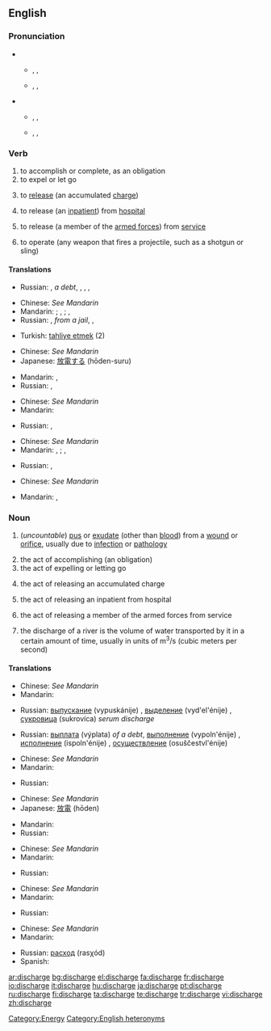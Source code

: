 ==English==

===Pronunciation===
{{rel-top|pronunciations}}
* {{a|RP}}
** {{qualifier|verb}} {{enPR|dĭschäj'}}, {{IPA|/dɪsˈtʃɑːdʒ/}}, {{SAMPA|/dIs"tSA:dZ/}}
** {{qualifier|noun}} {{enPR|dĭs'chäj}}, {{IPA|/ˈdɪstʃɑːdʒ/}}, {{SAMPA|/"dIstSA:dZ/}}
* {{a|US}}
** {{qualifier|verb}} {{enPR|dĭschärj'}}, {{IPA|/dɪsˈtʃɑrdʒ/}}, {{SAMPA|/dIs"tSArdZ/}}
** {{qualifier|noun}} {{enPR|dĭs'chärj}}, {{IPA|/ˈdɪstʃɑrdʒ/}}, {{SAMPA|/"dIstSArdZ/}}
{{rel-bottom}}

===Verb===
{{en-verb|discharg|ing}}

# to accomplish or complete, as an obligation
# to expel or let go
# {{electricity}} to [[release]] (an accumulated [[charge]])
# {{medicine}} to release (an [[inpatient]]) from [[hospital]]
# {{military}} to release (a member of the [[armed forces]]) from [[service]]
# to operate (any weapon that fires a projectile, such as a shotgun or sling)

====Translations====
{{trans-top|to accomplish or complete, as an obligation}}
* Russian: {{t|ru|выплачивать|vypláčivat’|sc=Cyrl}} {{impf}}, {{t|ru|выплатить|tr=výplatit’|sc=Cyrl}} {{pf}} ''a debt'', {{t+|ru|выполнять|tr=vypolnját’|sc=Cyrl}} {{impf}}, {{t|ru|выполнить|tr=výpolnit’|sc=Cyrl}} {{pf}}, {{t|ru|осуществлять|tr=osuščestvlját’|sc=Cyrl}} {{impf}}, {{t|ru|осуществить|tr=osuščestvít’|sc=Cyrl}} {{pf}}
{{trans-mid}}
{{trans-bottom}}

{{trans-top|to expel or let go}}
* Chinese: ''See Mandarin''
* Mandarin: {{t|cmn|排放|tr=páifàng|sc=Hani|xs=Mandarin}}; {{t-|cmn|釋放|sc=Hani|xs=Mandarin}}, {{t-|cmn|释放|tr=shìfàng|sc=Hani|xs=Mandarin}}; {{t|cmn|免職|sc=Hani|xs=Mandarin}}, {{t|cmn|免职|tr=miǎnzhí|sc=Hani|xs=Mandarin}}
* Russian: {{t|ru|освобождать|tr=osvoboždát’|sc=Cyrl}} {{impf}}, {{t+|ru|освободить|tr=osvobodít’|sc=Cyrl}} {{pf}} ''from a jail'', {{t|ru|увольнять|tr=uvol’nját’|sc=Cyrl}} {{impf}}, {{t|ru|уволить|tr=uvólit’|sc=Cyrl}} {{pf}}
{{trans-mid}}
* Turkish: [[tahliye etmek]] (2)
{{trans-bottom}}

{{trans-top|(electricity) the act of releasing an accumulated charge}}
* Chinese: ''See Mandarin''
* Japanese: [[放電]]する (hōden-suru)
{{trans-mid}}
* Mandarin: {{t|cmn|放電|sc=Hani|xs=Mandarin}}, {{t|cmn|放电|tr=fàngdiàn|sc=Hani|xs=Mandarin}}
* Russian: {{t|ru|разряжать|tr=razrjažát’|sc=Cyrl}} {{impf}}, {{t|ru|разрядить|tr=razrjadít’|sc=Cyrl}} {{pf}}
{{trans-bottom}}

{{trans-top|{{medicine}} to release (an inpatient) from hospital}}
* Chinese: ''See Mandarin''
* Mandarin: {{t|cmn|使出院|tr=shǐchū yuàn|sc=Hani|xs=Mandarin}}
{{trans-mid}}
* Russian: {{t|ru|выписывать|tr=vypísyvat’|sc=Cyrl}} {{impf}}, {{t|ru|выписать|tr=výpisat’|sc=Cyrl}} {{pf}}
{{trans-bottom}}

{{trans-top|(military) to release (a member of the armed forces) from service}}
* Chinese: ''See Mandarin''
* Mandarin: {{t-|cmn|釋放|sc=Hani|xs=Mandarin}}, {{t-|cmn|释放|tr=shìfàng|sc=Hani|xs=Mandarin}}; {{t|cmn|使退役|tr=shǐ tuì yì|sc=Hani|xs=Mandarin}}, {{t|cmn|使退伍|tr=shǐ tuì wǔ|sc=Hani|xs=Mandarin}}
{{trans-mid}}
* Russian: {{t|ru|демобилизовывать|tr=demobilizóvyvat’|sc=Cyrl}} {{impf}}, {{t|ru|демобилизовать|tr=demobilizovát’|sc=Cyrl}} {{pf}}
{{trans-bottom}}

{{trans-top|to operate (any weapon that fires a projectile, such as a shotgun or sling)}}
* Chinese: ''See Mandarin''
{{trans-mid}}
* Mandarin: {{t|cmn|發射|sc=Hani|xs=Mandarin}}, {{t|cmn|发射|tr=fāshè|sc=Hani|xs=Mandarin}}
{{trans-bottom}}

===Noun===
{{en-noun|s|-}}
{{wikipedia}}

# {{symptom}} (''uncountable'') [[pus]] or [[exudate]] (other than [[blood]]) from a [[wound]] or [[orifice]], usually due to [[infection]] or [[pathology]]
# the act of accomplishing (an obligation)
# the act of expelling or letting go
# {{electricity}} the act of releasing an accumulated charge
# {{medicine}} the act of releasing an inpatient from hospital
# {{military}} the act of releasing a member of the armed forces from service
# {{hydrology}} the discharge of a river is the volume of water transported by it in a certain amount of time, usually in units of m<sup>3</sup>/s (cubic meters per second)

====Translations====
{{trans-top|pus or exudate from a wound or orifice}}
* Chinese: ''See Mandarin''
* Mandarin: {{t|cmn|流出|sc=Hani|xs=Mandarin}}
{{trans-mid}}
* Russian: [[выпускание]] (vypuskánije) {{n}}, [[выделение]] (vyd'el'énije) {{n}}, [[сукровица]] (sukrovíca) {{f}} ''serum discharge''
{{trans-bottom}}

{{trans-top|act of accomplishing (an obligation)}}
* Russian: [[выплата]] (výplata) {{f}} ''of a debt'', [[выполнение]] (vypoln'énije) {{n}}, [[исполнение]] (ispoln'énije) {{n}}, [[осуществление]] (osuščestvl'énije) {{n}}
{{trans-mid}}
{{trans-bottom}}

{{trans-top|act of expelling or letting go}}
* Chinese: ''See Mandarin''
* Mandarin: {{t|cmn|免職|sc=Hani|xs=Mandarin}}
{{trans-mid}}
* Russian: {{t+|ru|увольнение|n|tr=uvol'n'énije|sc=Cyrl}}
{{trans-bottom}}

{{trans-top|act of releasing an accumulated charge}}
* Chinese: ''See Mandarin''
* Japanese: [[放電]] (hōden)
{{trans-mid}}
* Mandarin: {{t|cmn|放電|sc=Hani|xs=Mandarin}}
* Russian: {{t+|ru|разряд|m|tr=razr'ád|sc=Cyrl}}
{{trans-bottom}}

{{trans-top|act of releasing an inpatient from hospital}}
* Chinese: ''See Mandarin''
* Mandarin: {{t|cmn|出院|sc=Hani|xs=Mandarin}}
{{trans-mid}}
* Russian: {{t+|ru|выписка|f|tr=výpiska|sc=Cyrl}}
{{trans-bottom}}

{{trans-top|act of releasing a member of the armed forces from service}}
* Chinese: ''See Mandarin''
* Mandarin: {{t-|cmn|釋放|sc=Hani|xs=Mandarin}}{{t|cmn|退役|sc=Hani|xs=Mandarin}}{{t|cmn|退伍|sc=Hani|xs=Mandarin}}
{{trans-mid}}
* Russian: {{t+|ru|демобилизация|f|tr=d'emobilizácija|sc=Cyrl}}
{{trans-bottom}}

{{trans-top|volume of water transported by a river in a certain amount of time}}
* Chinese: ''See Mandarin''
* Mandarin: {{t|cmn|流出量|sc=Hani|xs=Mandarin}}
{{trans-mid}}
* Russian: [[расход]] (rasχód) {{m}}
* Spanish: {{t+|es|caudal}}
{{trans-bottom}}

[[Category:Energy]]
[[Category:English heteronyms]]

[[ar:discharge]]
[[bg:discharge]]
[[el:discharge]]
[[fa:discharge]]
[[fr:discharge]]
[[io:discharge]]
[[it:discharge]]
[[hu:discharge]]
[[ja:discharge]]
[[pt:discharge]]
[[ru:discharge]]
[[fi:discharge]]
[[ta:discharge]]
[[te:discharge]]
[[tr:discharge]]
[[vi:discharge]]
[[zh:discharge]]